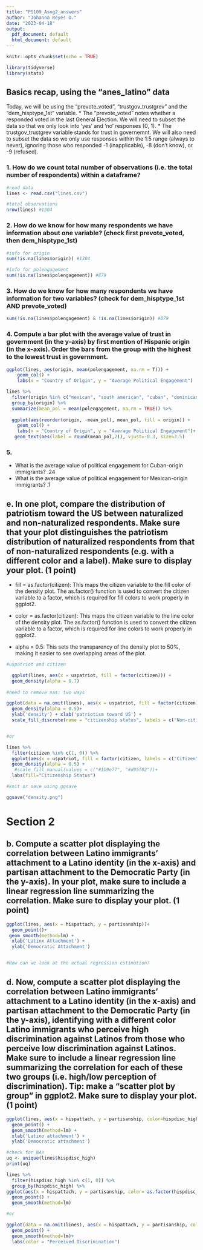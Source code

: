 ```yaml
---
title: "PS109_Asng2_answers"
author: "Johanna Reyes O."
date: "2023-04-18"
output:
  pdf_document: default
  html_document: default
---
```


```r
knitr::opts_chunk$set(echo = TRUE)

library(tidyverse)
library(stats)
```

## Basics recap, using the "anes_latino" data 

Today, we will be using the "prevote_voted", "trustgov_trustgrev" and the "dem_hisptype_1st" variable.
* The "prevote_voted" notes whether a responded voted in the last General Election. We will need to subset the data so that we only look into 'yes' and 'no' responses (0, 1).
* The trustgov_trustgrev variable stands for trust in governemnt. We will also need to subset the data so we only use responses within the 1:5 range (always to never), ignoring those who responded -1 (inapplicable), -8 (don't know), or -9 (refused).

### 1. How do we count total number of observations (i.e. the total number of respondents) within a dataframe?

```r
#read data
lines <- read.csv("lines.csv")

#total observations
nrow(lines) #1304
```
### 2. How do we know for how many respondents we have information about one variable? (check first prevote_voted, then dem_hisptype_1st) 

```r
#info for origin
sum(!is.na(lines$origin)) #1304

#info for polengagement 
sum(!is.na(lines$polengagement)) #879
```
### 3. How do we know for how many respondents we have information for two variables? (check for dem_hisptype_1st AND prevote_voted)

```r
sum(!is.na(lines$polengagement) & !is.na(lines$origin)) #879

```
### 4. Compute a bar plot with the average value of trust in government (in the y-axis) by first mention of Hispanic origin (in the x-axis). Order the bars from the group with the highest to the lowest trust in government.

```r

ggplot(lines, aes(origin, mean(polengagement, na.rm = T))) +
    geom_col() +
    labs(x = "Country of Origin", y = "Average Political Engagement")

lines %>%
  filter(origin %in% c("mexican", "south american", "cuban", "dominican", "central american")) %>%
  group_by(origin) %>%
  summarize(mean_pol = mean(polengagement, na.rm = TRUE)) %>%
  
  ggplot(aes(reorder(origin, -mean_pol), mean_pol, fill = origin)) +
    geom_col() +
    labs(x = "Country of Origin", y = "Average Political Engagement")+
   geom_text(aes(label = round(mean_pol,2)), vjust=-0.3, size=3.5)

```
### 5. 

* What is the average value of political engagement for Cuban-origin immigrants? .24
* What is the average value of political engagement for Mexican-origin immigrants? .1

## e. In one plot, compare the distribution of patriotism toward the US between naturalized and non-naturalized respondents. Make sure that your plot distinguishes the patriotism distribution of naturalized respondents from that of non-naturalized respondents (e.g. with a different color and a label). Make sure to display your plot. (1 point)

* fill = as.factor(citizen): This maps the citizen variable to the fill color of the density plot. The as.factor() function is used to convert the citizen variable to a factor, which is required for fill colors to work properly in ggplot2.

* color = as.factor(citizen): This maps the citizen variable to the line color of the density plot. The as.factor() function is used to convert the citizen variable to a factor, which is required for line colors to work properly in ggplot2.

* alpha = 0.5: This sets the transparency of the density plot to 50%, making it easier to see overlapping areas of the plot.
```r
#uspatriot and citizen

  ggplot(lines, aes(x = uspatriot, fill = factor(citizen))) +
  geom_density(alpha = 0.7)
   
#need to remove nas: two ways

ggplot(data = na.omit(lines), aes(x = uspatriot, fill = factor(citizen))) +
  geom_density(alpha = 0.5)+
  ylab('density') + xlab('patriotism toward US') +
  scale_fill_discrete(name = "citizenship status", labels = c("Non-citizen", "Citizen"))


#or

lines %>%
  filter(citizen %in% c(1, 0)) %>%
  ggplot(aes(x = uspatriot, fill = factor(citizen, labels = c("Citizen", "Non-citizen")))) +
  geom_density(alpha = 0.5) +
   #scale_fill_manual(values = c("#1b9e77", "#d95f02"))+
  labs(fill="Citizenship Status")

#knit or save using ggsave

ggsave("density.png")

```
# Section 2
## b. Compute a scatter plot displaying the correlation between Latino immigrants' attachment to a Latino identity (in the x-axis) and partisan attachment to the Democratic Party (in the y-axis). In your plot, make sure to include a linear regression line summarizing the correlation. Make sure to display your plot. (1 point)
```r
ggplot(lines, aes(x = hispattach, y = partisanship))+
  geom_point()+
 geom_smooth(method=lm) +
  xlab('Latinx Attachment') +
  ylab('Democratic Attachment')


#How can we look at the actual regression estimation?
```
## d. Now, compute a scatter plot displaying the correlation between Latino immigrants’ attachment to a Latino identity (in the x-axis) and partisan attachment to the Democratic Party (in the y-axis), identifying with a different color Latino immigrants who perceive high discrimination against Latinos from those who perceive low discrimination against Latinos. Make sure to include a linear regression line summarizing the correlation for each of these two groups (i.e. high/low perception of discrimination). Tip: make a “scatter plot by group” in ggplot2. Make sure to display your plot. (1 point)

```r
ggplot(lines, aes(x = hispattach, y = partisanship, color=hispdisc_high)) +
  geom_point() +
  geom_smooth(method=lm) +
  xlab('Latino attachment') +
  ylab('Democratic attachment')

#check for NAs
uq <- unique(lines$hispdisc_high)
print(uq)

lines %>%
  filter(hispdisc_high %in% c(1, 0)) %>%
  group_by(hispdisc_high) %>%
ggplot(aes(x = hispattach, y = partisanship, color= as.factor(hispdisc_high))) +
  geom_point() +
  geom_smooth(method=lm)

#or

ggplot(data = na.omit(lines), aes(x = hispattach, y = partisanship, color=as.factor(hispdisc_high))) +
  geom_point() +
  geom_smooth(method=lm)+
  labs(color = "Perceived Discrimination")


```



